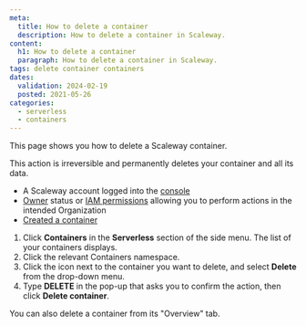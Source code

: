 ```yaml
---
meta:
  title: How to delete a container
  description: How to delete a container in Scaleway.
content:
  h1: How to delete a container
  paragraph: How to delete a container in Scaleway.
tags: delete container containers
dates:
  validation: 2024-02-19
  posted: 2021-05-26
categories:
  - serverless
  - containers
---
```


This page shows you how to delete a Scaleway container.

<Message type="important">
  This action is irreversible and permanently deletes your container and all its data.
</Message>

<Macro id="requirements" />

- A Scaleway account logged into the [console](https://console.scaleway.com/)
- [Owner](/identity-and-access-management/iam/concepts/#owner/) status or [IAM permissions](/identity-and-access-management/iam/concepts/#permission/) allowing you to perform actions in the intended Organization
- [Created a container](/serverless/containers/how-to/deploy-a-container-from-scaleway-container-registry/)

1. Click **Containers** in the **Serverless** section of the side menu. The list of your containers displays.
2. Click the relevant Containers namespace.
2. Click the <Icon name="more" /> icon next to the container you want to delete, and select **Delete** from the drop-down menu.
3. Type **DELETE** in the pop-up that asks you to confirm the action, then click **Delete container**.

<Message type="tip">
  You can also delete a container from its "Overview" tab.
</Message>


